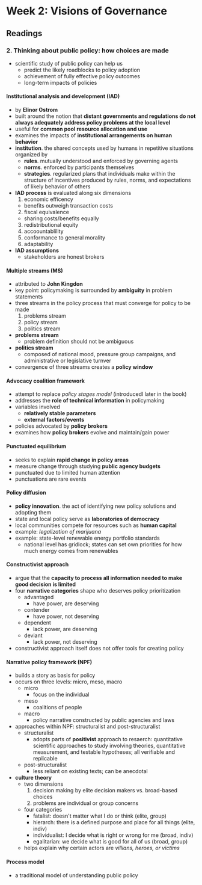 # Week 2: Visions of Governance

## Readings

### 2.<SPACE /> Thinking about public policy: how choices are made
- scientific study of public policy can help us
  - predict the likely roadblocks to policy adoption
  - achievement of fully effective policy outcomes
  - long-term impacts of policies

#### Institutional analysis and development (IAD)
- by **Elinor Ostrom**
- built around the notion that **distant governments and regulations do not always adequately address policy problems at the local level**
- useful for **common pool resource allocation and use**
- examines the impacts of **institutional arrangements on human behavior**
- **institution**. the shared concepts used by humans in repetitive situations organized by
  - **rules**. mutually understood and enforced by governing agents
  - **norms**. enforced by participants themselves
  - **strategies**. regularized plans that individuals make within the structure of incentives produced by rules, norms, and expectations of likely behavior of others
- **IAD process** is evaluated along six dimensions
  1. economic efficency
    - benefits outweigh transaction costs
  2. fiscal equivalence
    - sharing costs/benefits equally
  3. redistributional equity
  4. accoountablility
  5. conformance to general morality
  6. adaptability
- **IAD assumptions**
  - stakeholders are honest brokers

#### Multiple streams (MS)
- attributed to **John Kingdon**
- key point: policymaking is surrounded by **ambiguity** in problem statements
- three streams in the policy process that must converge for policy to be made
  1. problems stream
  2. policy stream
  3. politics stream
- **problems stream**
  - problem definition should not be ambiguous
- **politics stream**
  - composed of national mood, pressure group campaigns, and administrative or legislative turnver
- convergence of three streams creates a **policy window**

#### Advocacy coalition framework
- attempt to replace _policy stages model_ (introducedl later in the book)
- addresses the **role of technical information** in policymaking
- variables involved
  - **relatively stable parameters**
  - **external factors/events**
- policies advocated by **policy brokers**
- examines how **policy brokers** evolve and maintain/gain power

#### Punctuated equilibrium
- seeks to explain **rapid change in policy areas**
- measure change through studying **public agency budgets**
- punctuated due to limited human attention
- punctuations are rare events

#### Policy diffusion
- **policy innovation**. the act of identifying new policy solutions and adopting them
- state and local policy serve as **laboratories of democracy**
- local communities compete for resources such as **human capital**
- example: _legalization of marijuana_
- example: state-level renewable energy portfolio standards
  - national level has gridlock; states can set own priorities for how much energy comes from renewables

#### Constructivist approach
- argue that the **capacity to process all information needed to make good decision is limited**
- four **narrative categories** shape who deserves policy prioritization
  - advantaged
    - have power, are deserving
  - contender
    - have power, not deserving
  - dependent
    - lack power, are deserving
  - deviant
    - lack power, not deserving
- constructivist approach itself does not offer tools for creating policy

#### Narrative policy framework (NPF)
- builds a story as basis for policy
- occurs on three levels: micro, meso, macro
  - micro
    - focus on the individual
  - meso
    - coalitions of people
  - macro
    - policy narrative constructed by public agencies and laws
- approaches within NPF: structuralist and post-structuralist
  - structuralist
    - adopts parts of **positivist** approach to resaerch: quantitative scientific approaches to study involving theories, quantitative measurement, and testable hypotheses; all verifiable and replicable
  - post-structuralist
    - less reliant on existing texts; can be anecdotal
- **culture theory**
  - two dimensions
    1. decision making by elite decision makers vs. broad-based choices
    2. problems are individual or group concerns
  - four categories
    - fatalist: doesn't matter what I do or think (elite, group)
    - hierarch: there is a defined purpose and place for all things (elite, indiv)
    - individualist: I decide what is right or wrong for me (broad, indiv)
    - egalitarian: we decide what is good for all of us (broad, group)
  - helps explain why certain actors are _villians, heroes, or victims_

#### Process model
- a traditional model of understanding public policy